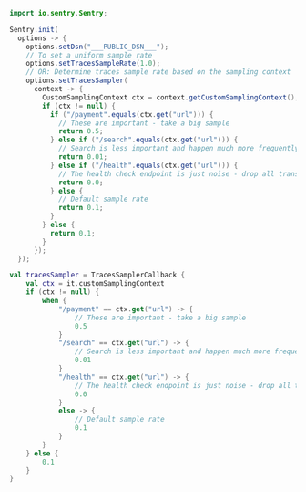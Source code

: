 ```java
import io.sentry.Sentry;

Sentry.init(
  options -> {
    options.setDsn("___PUBLIC_DSN___");
    // To set a uniform sample rate
    options.setTracesSampleRate(1.0);
    // OR: Determine traces sample rate based on the sampling context
    options.setTracesSampler(
      context -> {
        CustomSamplingContext ctx = context.getCustomSamplingContext();
        if (ctx != null) {
          if ("/payment".equals(ctx.get("url"))) {
            // These are important - take a big sample
            return 0.5;
          } else if ("/search".equals(ctx.get("url"))) {
            // Search is less important and happen much more frequently - only take 1%
            return 0.01;
          } else if ("/health".equals(ctx.get("url"))) {
            // The health check endpoint is just noise - drop all transactions
            return 0.0;
          } else {
            // Default sample rate
            return 0.1;
          }
        } else {
          return 0.1;
        }
      });
  });
```

```kotlin {tabTitle:Kotlin}
val tracesSampler = TracesSamplerCallback {
    val ctx = it.customSamplingContext
    if (ctx != null) {
        when {
            "/payment" == ctx.get("url") -> {
                // These are important - take a big sample
                0.5
            }
            "/search" == ctx.get("url") -> {
                // Search is less important and happen much more frequently - only take 1%
                0.01
            }
            "/health" == ctx.get("url") -> {
                // The health check endpoint is just noise - drop all transactions
                0.0
            }
            else -> {
                // Default sample rate
                0.1
            }
        }
    } else {
        0.1
    }
}
```
